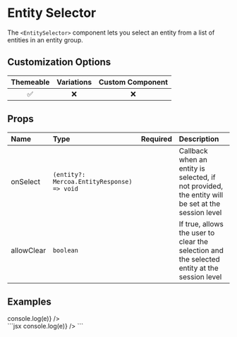 
# Entity Selector

The `<EntitySelector>` component lets you select an entity from a list of entities in an entity group.

## Customization Options

| Themeable | Variations | Custom Component |
| :-------: | :--------: | :--------------: |
|    ✅     |     ❌     |        ❌        |

## Props

| Name       | Type                                       | Required | Description                                                                                       |
| :--------- | :----------------------------------------- | :------- | :------------------------------------------------------------------------------------------------ |
| onSelect   | `(entity?: Mercoa.EntityResponse) => void` |          | Callback when an entity is selected, if not provided, the entity will be set at the session level |
| allowClear | `boolean`                                  |          | If true, allows the user to clear the selection and the selected entity at the session level      |

## Examples

<ComponentContainer>
  <div style={{ marginBottom: '100px' }}>
    <EntitySelector onSelect={(e) => console.log(e)} />
  </div>
  ```jsx
  <EntitySelector onSelect={(e) => console.log(e)} />
  ```
</ComponentContainer>
